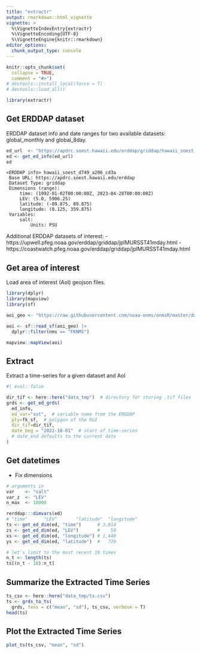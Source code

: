 ```yaml
---
title: "extractr"
output: rmarkdown::html_vignette
vignette: >
  %\VignetteIndexEntry{extractr}
  %\VignetteEncoding{UTF-8}
  %\VignetteEngine{knitr::rmarkdown}
editor_options: 
  chunk_output_type: console
---
```


```r
knitr::opts_chunk$set(
  collapse = TRUE,
  comment = "#>")
# devtools::install_local(force = T)
# devtools::load_all()
```

```r
library(extractr)
```

## Get ERDDAP dataset

ERDDAP dataset info and date ranges for two available datasets: global_monthly and global_8day.

```r
ed_url  <- "https://apdrc.soest.hawaii.edu/erddap/griddap/hawaii_soest_d749_a206_cd3a.html"
ed <- get_ed_info(ed_url)
ed
```

```
<ERDDAP info> hawaii_soest_d749_a206_cd3a 
 Base URL: https://apdrc.soest.hawaii.edu/erddap 
 Dataset Type: griddap 
 Dimensions (range):  
     time: (1992-01-02T00:00:00Z, 2023-04-28T00:00:00Z) 
     LEV: (5.0, 5906.25) 
     latitude: (-89.875, 89.875) 
     longitude: (0.125, 359.875) 
 Variables:  
     salt: 
         Units: PSU 
```

Additional ERDDAP datasets of interest:
- https://upwell.pfeg.noaa.gov/erddap/griddap/jplMURSST41mday.html
- https://coastwatch.pfeg.noaa.gov/erddap/griddap/jplMURSST41mday.html

## Get area of interest

Load area of interest (AoI) geojson files.

```r
library(dplyr)
library(mapview)
library(sf)

aoi_geo <- "https://raw.githubusercontent.com/noaa-onms/onmsR/master/data-raw/sanctuaries.geojson"

aoi <- sf::read_sf(aoi_geo) |> 
  dplyr::filter(nms == "FKNMS")

mapview::mapView(aoi)
```

## Extract

Extract a time-series for a given dataset and AoI

```r
#| eval: false

dir_tif <- here::here("data_tmp")  # directory for storing .tif files
grds <- get_ed_grds(
  ed_info, 
  ed_var="sst",  # variable name from the ERDDAP 
  ply=fk_sf,  # polygon of the RoI
  dir_tif=dir_tif, 
  date_beg = "2021-10-01"  # start of time-series
  # date_end defaults to the current date
)
```

## Get datetimes

- Fix dimensions

```r
# arguments in
var    <- "salt"
var_z  <- "LEV"
n_max  <- 10000

rerddap:::dimvars(ed)
# "time"      "LEV"       "latitude"  "longitude"
ts <- get_ed_dim(ed, "time")      # 3,814
zs <- get_ed_dim(ed, "LEV")       #    50
xs <- get_ed_dim(ed, "longitude") # 1,440
ys <- get_ed_dim(ed, "latitude")  #   720

# let's limit to the most recent 10 times
n_t <- length(ts) 
ts[(n_t - 10):n_t]
```


## Summarize the Extracted Time Series

```r
ts_csv <- here::here("data_tmp/ts.csv")
ts <- grds_to_ts(
  grds, fxns = c("mean", "sd"), ts_csv, verbose = T)
head(ts)
```

## Plot the Extracted Time Series
```r
plot_ts(ts_csv, "mean", "sd")
```
